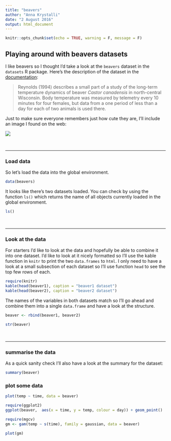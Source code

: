 ```yaml
---
title: "beavers"
author: "Anna Krystalli"
date: "2 August 2016"
output: html_document
---
```


```r
knitr::opts_chunk$set(echo = TRUE, warning = F, message = F)
```

## Playing around with beavers datasets

I like beavers so I thought I'd take a look at the `beavers` dataset in the `datasets` R package. Here's the description of the dataset in the [documentation](https://stat.ethz.ch/R-manual/R-devel/library/datasets/html/beavers.html):

> Reynolds (1994) describes a small part of a study of the long-term temperature dynamics of beaver *Castor canadensis* in north-central Wisconsin. Body temperature was measured by telemetry every 10 minutes for four females, but data from a one period of less than a day for each of two animals is used there.


Just to make sure everyone remembers just how cute they are, I'll include an image I found on the web:

![](http://media-cache-ec0.pinimg.com/236x/a5/d0/04/a5d004659cc64687915eeccc61ba7669.jpg)

<br>

***

### Load data

So let's load the data into the global environment.

```r
data(beavers)
```

It looks like there's two datasets loaded. You can check by using the function `ls()` which returns the name of all objects currently loaded in the global environment.

```r
ls()
```

<br>

***

### Look at the data

For starters I'd like to look at the data and hopefully be able to combine it into one dataset. I'd like to look at it nicely formatted so I'll use the kable function in `knitr` to print the two `data.frames` to `html`. I only need to have a look at a small subsection of each dataset so I'll use function `head` to see the top few rows of each.

```r
require(knitr)
kable(head(beaver1), caption = "beaver1 dataset")
kable(head(beaver2), caption = "beaver2 dataset")
```

The names of the variables in both datasets match so I'll go ahead and combine them into a single `data.frame` and have a look at the structure.

```r
beaver <- rbind(beaver1, beaver2)

str(beaver)
```

<br>

***

### summarise the data

As a quick sanity check I'll also have a look at the summary for the dataset:

```r

summary(beaver)

```

### plot some data


```r
plot(temp ~ time, data = beaver)

require(ggplot2)
ggplot(beaver,  aes(x = time, y = temp, colour = day)) + geom_point()
```



```r
require(mgcv)
gm <- gam(temp ~ s(time), family = gaussian, data = beaver)

plot(gm)

```

